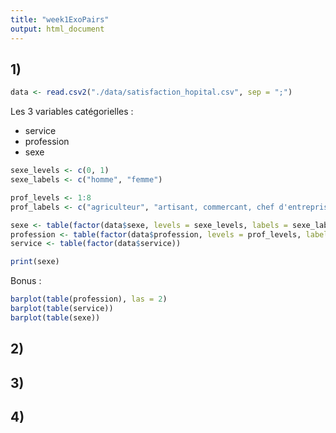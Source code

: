 ```yaml
---
title: "week1ExoPairs"
output: html_document
---
```



## 1)

```r
data <- read.csv2("./data/satisfaction_hopital.csv", sep = ";")
```

Les 3 variables catégorielles :

- service
- profession
- sexe

```r
sexe_levels <- c(0, 1)
sexe_labels <- c("homme", "femme")

prof_levels <- 1:8
prof_labels <- c("agriculteur", "artisant, commercant, chef d'entreprise", "cadre", "prof intermédiaire", "employé", "ouvrier", "étudiant, militaire, chômeur", "autre")

sexe <- table(factor(data$sexe, levels = sexe_levels, labels = sexe_labels))
profession <- table(factor(data$profession, levels = prof_levels, labels = prof_labels))
service <- table(factor(data$service))
```

```r
print(sexe)
```



Bonus :
```r
barplot(table(profession), las = 2)
barplot(table(service))
barplot(table(sexe))
```


## 2)


## 3)

## 4)



